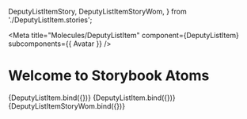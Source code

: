   DeputyListItemStory,
  DeputyListItemStoryWom,
} from './DeputyListItem.stories';

<Meta
  title="Molecules/DeputyListItem"
  component={DeputyListItem}
  subcomponents={{ Avatar }}
/>

# Welcome to Storybook Atoms

<Canvas>
  <Story
    name="default"
    args={{
      title: 'Opermann, Thomas',
      subtitle: 'SPD, Wahlkreis 53',
      avatar: {
        profileImage: {
          source: {
            uri:
              'https://www.bundestag.de/resource/image/518108/3x4/284/379/5a9d5a921e68d5ad3082f6351429a471/bc/bahr_ulrike_gross.jpg',
          },
          height: 200,
          variant: 'oval',
        },
        partyLogo: {
          party: 'SPD',
          width: 200,
        },
      },
    }}
  >
    {DeputyListItem.bind({})}
  </Story>
</Canvas>

<Canvas>
  <Story
    name="edit"
    args={{
      title: 'Opermann, Thomas',
      subtitle: 'SPD, Wahlkreis 53',
      editMode: true,
      avatar: {
        profileImage: {
          source: {
            uri:
              'https://www.bundestag.de/resource/image/518108/3x4/284/379/5a9d5a921e68d5ad3082f6351429a471/bc/bahr_ulrike_gross.jpg',
          },
          height: 200,
          variant: 'oval',
        },
        partyLogo: {
          party: 'SPD',
          width: 200,
        },
      },
    }}
  >
    {DeputyListItem.bind({})}
  </Story>
</Canvas>

<Canvas>
  <Story
    name="WOM"
    args={{
      title: 'Opermann, Thomas',
      editMode: false,
      avatar: {
        profileImage: {
          source: {
            uri:
              'https://www.bundestag.de/resource/image/518108/3x4/284/379/5a9d5a921e68d5ad3082f6351429a471/bc/bahr_ulrike_gross.jpg',
          },
          height: 200,
          variant: 'oval',
        },
        partyLogo: {
          party: 'SPD',
          width: 200,
        },
      },
    }}
  >
    {DeputyListItemStoryWom.bind({})}
  </Story>
</Canvas>

<ArgsTable of={DeputyListItem} />
